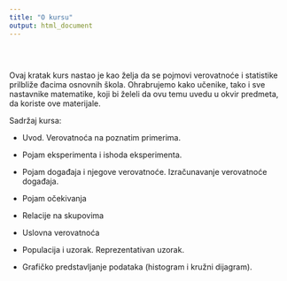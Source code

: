 ```yaml
---
title: "O kursu"
output: html_document
---
```


<style type="text/css">
.title {
  display: none;
}

#getting-started img {
  margin-right: 10px;
}


</style>

<div class="row" style="padding-top: 30px;">
<div class="col-sm-6">

Ovaj kratak kurs nastao je kao želja da se pojmovi verovatnoće i statistike prilbliže đacima osnovnih škola. Ohrabrujemo kako učenike, tako i sve nastavnike matematike, koji bi želeli da ovu temu uvedu u okvir predmeta, da koriste ove materijale.

Sadržaj kursa:

* Uvod. Verovatnoća na poznatim primerima. 

* Pojam eksperimenta i ishoda eksperimenta. 

* Pojam događaja i njegove verovatnoće. Izračunavanje verovatnoće događaja.  

* Pojam očekivanja  

* Relacije na skupovima

* Uslovna verovatnoća

* Populacija i uzorak. Reprezentativan uzorak.  

* Grafičko predstavljanje podataka (histogram i kružni dijagram).  







</div>
<div class="col-sm-6">